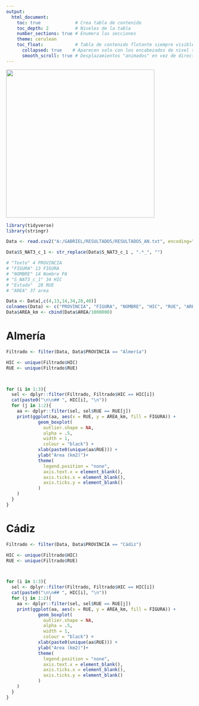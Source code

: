 ```yaml
---
output:
  html_document:
    toc: true             # Crea tabla de contenido
    toc_depth: 2          # Niveles de la tabla
    number_sections: true # Enumera las secciones
    theme: cerulean
    toc_float:            # Tabla de contenido flotante siempre visible
      collapsed: true    # Aparecen solo con los encabezados de nivel superior
      smooth_scroll: true # Desplazamientos "animados" en vez de directos
---
```

  
<img src="C:/GITHUB_REP/HIC_2dRue/Leyenda.jpeg" width="400px">  
  
```r
library(tidyverse)
library(stringr)

Data <- read.csv2("A:/GABRIEL/RESULTADOS/RESULTADOS_AN.txt", encoding="UTF-8")

Data$S_NAT3_c_1 <- str_replace(Data$S_NAT3_c_1 , ".*_", "")

# "Texto" 4 PROVINCIA
# "FIGURA" 13 FIGURA
# "NOMBRE" 14 Nombre PA
# "S_NAT3_c_1" 34 HIC
# "Estado"  28 RUE
# "AREA" 37 area

Data <- Data[,c(4,13,14,34,28,40)]
colnames(Data) <- c("PROVINCIA", "FIGURA", "NOMBRE", "HIC", "RUE", "AREA_m")
Data$AREA_km <- cbind(Data$AREA/1000000)
```
# Almería  

```r
Filtrado <- filter(Data, Data$PROVINCIA == "Almería")

HIC <- unique(Filtrado$HIC)
RUE <- unique(Filtrado$RUE)



for (i in 1:3){
  sel <- dplyr::filter(Filtrado, Filtrado$HIC == HIC[i])
  cat(paste0("\n\n## ", HIC[i], "\n"))
  for (j in 1:2){
    aa <- dplyr::filter(sel, sel$RUE == RUE[j])
    print(ggplot(aa, aes(x = RUE, y = AREA_km, fill = FIGURA)) +
            geom_boxplot(
              outlier.shape = NA,
              alpha = .5,
              width = 1,
              colour = "black") +
            xlab(paste0(unique(aa$RUE))) + 
            ylab("Area (km2)")+
            theme(
              legend.position = "none",
              axis.text.x = element_blank(),
              axis.ticks.x = element_blank(),
              axis.ticks.y = element_blank()
            )
    )
  }
}

```
  
# Cádiz 

```r
Filtrado <- filter(Data, Data$PROVINCIA == "Cádiz")

HIC <- unique(Filtrado$HIC)
RUE <- unique(Filtrado$RUE)



for (i in 1:3){
  sel <- dplyr::filter(Filtrado, Filtrado$HIC == HIC[i])
  cat(paste0("\n\n## ", HIC[i], "\n"))
  for (j in 1:2){
    aa <- dplyr::filter(sel, sel$RUE == RUE[j])
    print(ggplot(aa, aes(x = RUE, y = AREA_km, fill = FIGURA)) +
            geom_boxplot(
              outlier.shape = NA,
              alpha = .5,
              width = 1,
              colour = "black") +
            xlab(paste0(unique(aa$RUE))) + 
            ylab("Area (km2)")+
            theme(
              legend.position = "none",
              axis.text.x = element_blank(),
              axis.ticks.x = element_blank(),
              axis.ticks.y = element_blank()
            )
    )
  }
}

```
